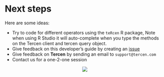 # Next steps

Here are some ideas:

* Try to code for different operators using the ``teRcen`` R package, Note when 
using R Studio it will auto-complete when you type the methods on the Tercen 
client and tercen query object.
* Give feedback on this developer's guide by creating an [issue](https://github.com/tercen/appbuilders-guide/issues)
* Give feedback on __Tercen__ by sending an email to `support@tercen.com`
* Contact us for a one-2-one session


<center>![](images/stairs.png)</center>